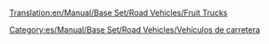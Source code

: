 [[Translation:en/Manual/Base Set/Road Vehicles/Fruit Trucks]]

{{es/Manual/Base Set/Road Vehicles/Vehículo de carretera|nombre    = Camión de Fruta Balogh
  |imagen    = en/Archive/Old 32bpp/Balogh Fruit Truck.png
  |precio    = 9.676 € (4,838 £)
  |velocidad = 48 km/h (30 mph)
  |coste     = 842 € (421 £)
  |diseño    = 1935
  |duración  = 15
  |capacidad = 18 toneladas de fruta
}}
{{es/Manual/Base Set/Road Vehicles/Vehículo de carretera|nombre    = Camión de Fruta Uhl
  |imagen    = en/Archive/Old 32bpp/Uhl Fruit Truck.png
  |precio    = 12.136 € (6.068 £)
  |velocidad = 88 km/h (55 mph)
  |coste     = 1.574 € (787 £)
  |diseño    = 1978
  |duración  = 15
  |capacidad = 20 toneladas de fruta
}}
{{es/Manual/Base Set/Road Vehicles/Vehículo de carretera|nombre    = Camión de Fruta Kelling
  |imagen    = en/Archive/Old 32bpp/Kelling Fruit Truck.png
  |precio    = 12.956 € (6.478 £)
  |velocidad = 112 km/h (70 mph)
  |coste     = 2.250 € (1.125 £)
  |diseño    = 2012
  |duración  = 15
  |capacidad = 23 toneladas de fruta
}}


[[Category:es/Manual/Base Set/Road Vehicles/Vehículos de carretera]]